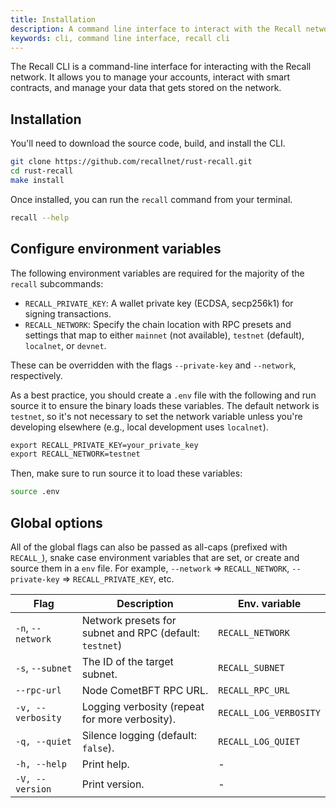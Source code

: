 ```yaml
---
title: Installation
description: A command line interface to interact with the Recall network.
keywords: cli, command line interface, recall cli
---
```


The Recall CLI is a command-line interface for interacting with the Recall network. It allows you to
manage your accounts, interact with smart contracts, and manage your data that gets stored on the
network.

<Steps>

<Step>

## Installation

You'll need to download the source code, build, and install the CLI.

```sh
git clone https://github.com/recallnet/rust-recall.git
cd rust-recall
make install
```

Once installed, you can run the `recall` command from your terminal.

```sh
recall --help
```

</Step>

<Step>

## Configure environment variables

The following environment variables are required for the majority of the `recall` subcommands:

- `RECALL_PRIVATE_KEY`: A wallet private key (ECDSA, secp256k1) for signing transactions.
- `RECALL_NETWORK`: Specify the chain location with RPC presets and settings that map to either
  `mainnet` (not available), `testnet` (default), `localnet`, or `devnet`.

These can be overridden with the flags `--private-key` and `--network`, respectively.

As a best practice, you should create a `.env` file with the following and run source it to ensure
the binary loads these variables. The default network is `testnet`, so it's not necessary to set the
network variable unless you're developing elsewhere (e.g., local development uses `localnet`).

```txt title=".env"
export RECALL_PRIVATE_KEY=your_private_key
export RECALL_NETWORK=testnet
```

Then, make sure to run source it to load these variables:

```sh
source .env
```

</Step>

</Steps>

## Global options

All of the global flags can also be passed as all-caps (prefixed with `RECALL_`), snake case
environment variables that are set, or create and source them in a `env` file. For example,
`--network` => `RECALL_NETWORK`, `--private-key` => `RECALL_PRIVATE_KEY`, etc.

| Flag              | Description                                             | Env. variable          |
| ----------------- | ------------------------------------------------------- | ---------------------- |
| `-n`, `--network` | Network presets for subnet and RPC (default: `testnet`) | `RECALL_NETWORK`       |
| `-s`, `--subnet`  | The ID of the target subnet.                            | `RECALL_SUBNET`        |
| `--rpc-url`       | Node CometBFT RPC URL.                                  | `RECALL_RPC_URL`       |
| `-v, --verbosity` | Logging verbosity (repeat for more verbosity).          | `RECALL_LOG_VERBOSITY` |
| `-q, --quiet`     | Silence logging (default: `false`).                     | `RECALL_LOG_QUIET`     |
| `-h, --help`      | Print help.                                             | -                      |
| `-V, --version`   | Print version.                                          | -                      |
